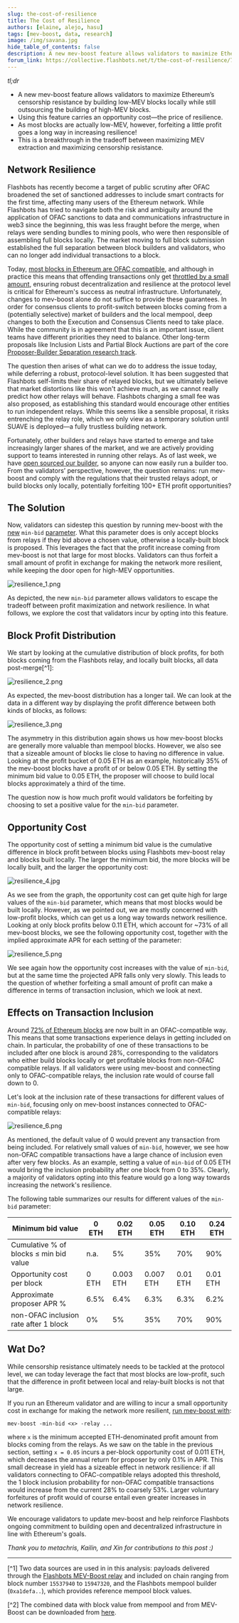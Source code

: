 ```yaml
---
slug: the-cost-of-resilience
title: The Cost of Resilience
authors: [elaine, alejo, hasu]
tags: [mev-boost, data, research]
image: /img/savana.jpg
hide_table_of_contents: false
description: A new mev-boost feature allows validators to maximize Ethereum’s censorship resistance by building low-MEV blocks locally while still outsourcing the building of high-MEV blocks.
forum_link: https://collective.flashbots.net/t/the-cost-of-resilience/756
---
```


_tl;dr_
- A new mev-boost feature allows validators to maximize Ethereum’s censorship resistance by building low-MEV blocks locally while still outsourcing the building of high-MEV blocks.
- Using this feature carries an opportunity cost—the price of resilience.
- As most blocks are actually low-MEV, however, forfeiting a little profit goes a long way in increasing resilience!
- This is a breakthrough in the tradeoff between maximizing MEV extraction and maximizing censorship resistance.

<!--truncate-->

## Network Resilience

Flashbots has recently become a target of public scrutiny after OFAC broadened the set of sanctioned addresses to include smart contracts for the first time, affecting many users of the Ethereum network. While Flashbots has tried to navigate both the risk and ambiguity around the application of OFAC sanctions to data and communications infrastructure in web3 since the beginning, this was less fraught before the merge, when relays were sending bundles to mining pools, who were then responsible of assembling full blocks locally. The market moving to full block submission established the full separation between block builders and validators, who can no longer add individual transactions to a block.

Today, [most blocks in Ethereum are OFAC compatible](https://www.mevwatch.info/), and although in practice this means that offending transactions only get [throttled by a small amount](https://www.inclusion.watch/), ensuring robust decentralization and resilience at the protocol level is critical for Ethereum's success as neutral infrastructure. Unfortunately, changes to mev-boost alone do not suffice to provide these guarantees. In order for consensus clients to profit-switch between blocks coming from a (potentially selective) market of builders and the local mempool, deep changes to both the Execution and Consensus Clients need to take place. While the community is in agreement that this is an important issue, client teams have different priorities they need to balance. Other long-term proposals like Inclusion Lists and Partial Block Auctions are part of the core [Proposer-Builder Separation research track](https://barnabe.substack.com/p/pbs).

The question then arises of what can we do to address the issue today, while deferring a robust, protocol-level solution. It has been suggested that Flashbots self-limits their share of relayed blocks, but we ultimately believe that market distortions like this won't achieve much, as we cannot really predict how other relays will behave. Flashbots charging a small fee was also proposed, as establishing this standard would encourage other entities to run independent relays. While this seems like a sensible proposal, it risks entrenching the relay role, which we only view as a temporary solution until SUAVE is deployed—a fully trustless building network.

Fortunately, other builders and relays have started to emerge and take increasingly larger shares of the market, and we are actively providing support to teams interested in running other relays. As of last week, we have [open sourced our builder](https://writings.flashbots.net/open-sourcing-the-flashbots-builder), so anyone can now easily run a builder too. From the validators’ perspective, however, the question remains: run mev-boost and comply with the regulations that their trusted relays adopt, or build blocks only locally, potentially forfeiting 100+ ETH profit opportunities?


## The Solution

Now, validators can sidestep this question by running mev-boost with the [new](https://github.com/flashbots/mev-boost#mev-boost-cli-arguments) `min-bid` [parameter](https://github.com/flashbots/mev-boost#mev-boost-cli-arguments). What this parameter does is only accept blocks from relays if they bid above a chosen value, otherwise a locally-built block is proposed. This leverages the fact that the profit increase coming from mev-boost is not that large for most blocks. Validators can thus forfeit a small amount of profit in exchange for making the network more resilient, while keeping the door open for high-MEV opportunities.

![resilience_1.png](/img/resilience_1.png)

As depicted, the new `min-bid` parameter allows validators to escape the tradeoff between profit maximization and network resilience. In what follows, we explore the cost that validators incur by opting into this feature.

## Block Profit Distribution

We start by looking at the cumulative distribution of block profits, for both blocks coming from the Flashbots relay, and locally built blocks, all data post-merge[^1]:

![resilience_2.png](/img/resilience_2.png)

As expected, the mev-boost distribution has a longer tail. We can look at the data in a different way by displaying the profit difference between both kinds of blocks, as follows:

![resilience_3.png](/img/resilience_3.png)

The asymmetry in this distribution again shows us how mev-boost blocks are generally more valuable than mempool blocks. However, we also see that a sizeable amount of blocks lie close to having no difference in value. Looking at the profit bucket of 0.05 ETH as an example, historically 35% of the mev-boost blocks have a profit of or below 0.05 ETH. By setting the minimum bid value to 0.05 ETH, the proposer will choose to build local blocks approximately a third of the time.

The question now is how much profit would validators be forfeiting by choosing to set a positive value for the `min-bid` parameter.

## Opportunity Cost

The opportunity cost of setting a minimum bid value is the cumulative difference in block profit between blocks using Flashbots mev-boost relay and blocks built locally. The larger the minimum bid, the more blocks will be locally built, and the larger the opportunity cost:

![resilience_4.jpg](/img/resilience_4.png)

As we see from the graph, the opportunity cost can get quite high for large values of the `min-bid` parameter, which means that most blocks would be built locally. However, as we pointed out, we are mostly concerned with low-profit blocks, which can get us a long way towards network resilience. Looking at only block profits below 0.11 ETH, which account for ~73% of all mev-boost blocks, we see the following opportunity cost, together with the implied approximate APR for each setting of the parameter:

![resilience_5.png](/img/resilience_5.png)

We see again how the opportunity cost increases with the value of `min-bid`, but at the same time the projected APR falls only very slowly. This leads to the question of whether forfeiting a small amount of profit can make a difference in terms of transaction inclusion, which we look at next.

## Effects on Transaction Inclusion

Around [72% of Ethereum blocks](https://www.inclusion.watch/) are now built in an OFAC-compatible way. This means that some transactions experience delays in getting included on chain. In particular, the probability of one of these transactions to be included after one block is around 28%, corresponding to the validators who either build blocks locally or get profitable blocks from non-OFAC compatible relays. If all validators were using mev-boost and connecting only to OFAC-compatible relays, the inclusion rate would of course fall down to 0.

Let's look at the inclusion rate of these transactions for different values of `min-bid`, focusing only on mev-boost instances connected to OFAC-compatible relays:

![resilience_6.png](/img/resilience_6.png)

As mentioned, the default value of 0 would prevent any transaction from being included. For relatively small values of `min-bid`, however, we see how non-OFAC compatible transactions have a large chance of inclusion even after very few blocks. As an example, setting a value of `min-bid` of 0.05 ETH would bring the inclusion probability after one block from 0 to 35%. Clearly, a majority of validators opting into this feature would go a long way towards increasing the network's resilience.

The following table summarizes our results for different values of the `min-bid` parameter:

| Minimum bid value | 0 ETH | 0.02 ETH | 0.05 ETH | 0.10 ETH | 0.24 ETH |
| --- | --- | --- | --- | --- | --- |
| Cumulative % of blocks ≤ min bid value | n.a. | 5% | 35% | 70% | 90% |
| Opportunity cost per block | 0 ETH | 0.003 ETH | 0.007 ETH | 0.01 ETH | 0.01 ETH |
| Approximate proposer APR % | 6.5% | 6.4% | 6.3% | 6.3% | 6.2% |
| non-OFAC inclusion rate after 1 block | 0% | 5% | 35% | 70% | 90% |



## Wat Do?

While censorship resistance ultimately needs to be tackled at the protocol level, we can today leverage the fact that most blocks are low-profit, such that the difference in profit between local and relay-built blocks is not that large.

If you run an Ethereum validator and are willing to incur a small opportunity cost in exchange for making the network more resilient, [run mev-boost with](https://github.com/flashbots/mev-boost#setting-a-minimum-bid-value-with--min-bid):

```
mev-boost -min-bid <x> -relay ...
```

where `x` is the minimum accepted ETH-denominated profit amount from blocks coming from the relays. As we saw on the table in the previous section, setting `x = 0.05` incurs a per-block opportunity cost of 0.011 ETH, which decreases the annual return for proposer by only 0.1% in APR. This small decrease in yield has a sizeable effect in network resilience: if all validators connecting to OFAC-compatible relays adopted this threshold, the 1 block inclusion probability for non-OFAC compatible transactions would increase from the current 28% to coarsely 53%. Larger voluntary forfeitures of profit would of course entail even greater increases in network resilience.

We encourage validators to update mev-boost and help reinforce Flashbots ongoing commitment to building open and decentralized infrastructure in line with Ethereum's goals.

_Thank you to metachris, Kailin, and Xin for contributions to this post :)_



---

[^1] Two data sources are used in in this analysis: payloads delivered through the [Flashbots MEV-Boost relay](https://boost-relay.flashbots.net/) and included on chain ranging from block number `15537940` to `15947320`, and the Flashbots mempool builder (`0xa1defa..`), which provides reference mempool block values.

[^2] The combined data with block value from mempool and from MEV-Boost can be downloaded from [here](https://drive.google.com/file/d/1wvdO_DbrMu3_Ivld6IeTbGh7QsxjXluC/view).
